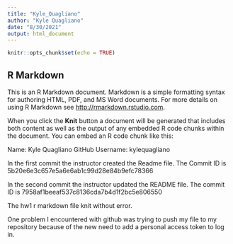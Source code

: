 ```yaml
---
title: "Kyle_Quagliano"
author: "Kyle Quagliano"
date: "8/30/2021"
output: html_document
---
```


```r
knitr::opts_chunk$set(echo = TRUE)
```

## R Markdown

This is an R Markdown document. Markdown is a simple formatting syntax for authoring HTML, PDF, and MS Word documents. For more details on using R Markdown see <http://rmarkdown.rstudio.com>.

When you click the **Knit** button a document will be generated that includes both content as well as the output of any embedded R code chunks within the document. You can embed an R code chunk like this:

  Name: Kyle Quagliano
  GitHub Username: kylequagliano
  
  In the first commit the instructor created the Readme file. The Commit ID is      
  5b20e6e3c657e5a6e6ab1c99d28e84b9efc78366
    
  In the second commit the instructor updated the README file. The commit ID is 
  7958af1beeaf537c8136cda7b4d1f2bc5e806550
  
  The hw1 r markdown file knit without error.
  
  One problem I encountered with github was trying to push my file to my repository because of the new need to add a personal access token to log in.

